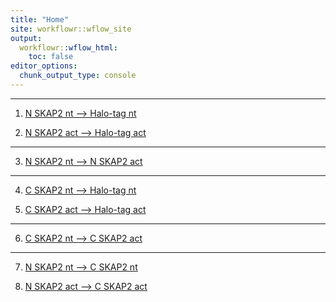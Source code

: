 ```yaml
---
title: "Home"
site: workflowr::wflow_site
output:
  workflowr::wflow_html:
    toc: false
editor_options:
  chunk_output_type: console
---
```


***

1. [N SKAP2 nt --> Halo-tag nt](Template_LFQ.html)

2. [N SKAP2 act --> Halo-tag act](NSCAP2_act_vs_Halo_act.html)

***

3. [N SKAP2 nt --> N SKAP2 act](NSCAP2_vs_NSCAP2_act.html)

***

4. [C SKAP2 nt --> Halo-tag nt](CSCAP2_vs_Halo.html)

5. [C SKAP2 act --> Halo-tag act](CSCAP2_act_vs_Halo_act.html)

***

6. [C SKAP2 nt --> C SKAP2 act](CSCAP2_vs_CSCAP2_act.html)

***

7. [N SKAP2 nt --> C SKAP2 nt](NSCAP2_vs_CSCAP2.html)

8. [N SKAP2 act --> C SKAP2 act](NSCAP2_act_vs_CSCAP2_act.html)
